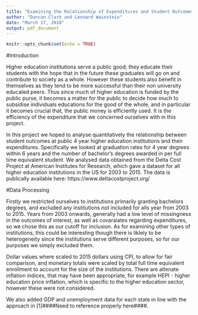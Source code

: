 ```yaml
---
title: "Examining the Relationship of Expenditures and Student Outcomes at Public 4-Year Institutions"
author: "Duncan Clark and Leonard Wainstein"
date: "March 17, 2018"
output: pdf_document
---
```


```r
knitr::opts_chunk$set(echo = TRUE)
```
#Introduction

Higher education institutions serve a public good; they educate their students with the hope that in the future these graduates will go on and contribute to society as a whole. However these students also benefit in themselves as they tend to be more successful than their non university educated peers. Thus since much of higher education is funded by the public purse, it becomes a matter for the public to decide how much to subsidise individuals educations for the good of the whole, and in particular it becomes crucial that, the public money is efficiently used. It is the efficiency of the expenditure that we concerned ourselves with in this project.

In this project we hoped to analyse quantitatively the relationship between student outcomes at public 4 year higher education institutions and their expenditures. Specifically we looked at graduation rates for 4 year degrees within 6 years and the number of bachelor's degrees awarded in per full time equivalent student. We analysed data obtained from the Delta Cost Project at American Institutes for Research, which gave a dataset for all higher education institutions in the US for 2003 to 2015. The data is publically available here: https://www.deltacostproject.org/

#Data Processing

Firstly we restricted ourselves to institutions primarily granting bachelors degrees, and excluded any institutions not included for alls year from 2003 to 2015. Years from 2003 onwards, generally had a low level of missingness in the outcomes of interest, as well as covaraiates regarding expenditures, so we chose this as our cutoff for inclusion. As for examining other types of institutions, this could be interesting though there is liklely to be heterogeneity since the institutions serve different purposes, so for our purposes we simply excluded them.

Dollar values where scaled to 2015 dollars using CPI, to allow for fair comparison, and monetary totals were scaled by total full time equivalent enrollment to account for the size of the institutions. There are altenate inflation indices, that may have been appropriate, for example HEPI - higher education price inflation, which is specific to the higher education sector, however these were not considered.

We also added GDP and unemployment data for each state in line with the approach in [1]####Need to reference properly here####. 






